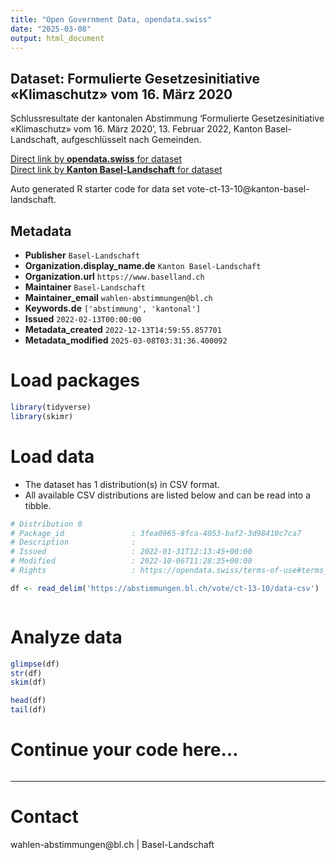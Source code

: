 ```yaml
---
title: "Open Government Data, opendata.swiss"
date: "2025-03-08"
output: html_document
---
```


## Dataset: Formulierte Gesetzesinitiative «Klimaschutz» vom 16. März 2020

Schlussresultate der kantonalen Abstimmung 'Formulierte Gesetzesinitiative «Klimaschutz» vom 16. März 2020', 13. Februar 2022, Kanton Basel-Landschaft, aufgeschlüsselt nach Gemeinden.

[Direct link by **opendata.swiss** for dataset](https://opendata.swiss/de/dataset/formulierte-gesetzesinitiative-klimaschutz-vom-16-marz-2020)<br>
[Direct link by **Kanton Basel-Landschaft** for dataset](https://abstimmungen.bl.ch/vote/ct-13-10/data)

Auto generated R starter code for data set vote-ct-13-10@kanton-basel-landschaft.

## Metadata

- **Publisher** `Basel-Landschaft`
- **Organization.display_name.de** `Kanton Basel-Landschaft`
- **Organization.url** `https://www.baselland.ch`
- **Maintainer** `Basel-Landschaft`
- **Maintainer_email** `wahlen-abstimmungen@bl.ch`
- **Keywords.de** `['abstimmung', 'kantonal']`
- **Issued** `2022-02-13T00:00:00`
- **Metadata_created** `2022-12-13T14:59:55.857701`
- **Metadata_modified** `2025-03-08T03:31:36.400092`


# Load packages

```r

library(tidyverse)
library(skimr)

```

# Load data

-   The dataset has 1 distribution(s) in CSV format.
-   All available CSV distributions are listed below and can be read into a tibble.

```r

# Distribution 0
# Package_id               : 3fea0965-8fca-4053-baf2-3d98410c7ca7
# Description              : 
# Issued                   : 2022-01-31T12:13:45+00:00
# Modified                 : 2022-10-06T11:28:35+00:00
# Rights                   : https://opendata.swiss/terms-of-use#terms_by

df <- read_delim('https://abstimmungen.bl.ch/vote/ct-13-10/data-csv')



```

# Analyze data

```r

glimpse(df)
str(df)
skim(df)

head(df)
tail(df)

```

# Continue your code here...

```r

```

------------------------------------------------------------------------

# Contact

wahlen-abstimmungen@bl.ch | Basel-Landschaft
